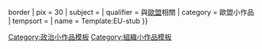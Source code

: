 {{asbox
| image     = Flag of Europe.svg{{!}}border
| pix       = 30
| subject   = 
| qualifier = 與[[歐盟]]相關
| category  = 歐盟小作品
| tempsort  = 
| name      = Template:EU-stub
}}<noinclude>
[[Category:政治小作品模板]]
[[Category:組織小作品模板]]
</noinclude>